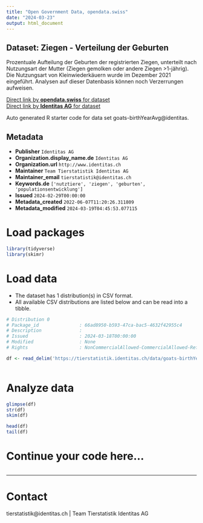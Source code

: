```yaml
---
title: "Open Government Data, opendata.swiss"
date: "2024-03-23"
output: html_document
---
```


## Dataset: Ziegen - Verteilung der Geburten

Prozentuale Aufteilung der Geburten der registrierten Ziegen, unterteilt nach Nutzungsart der Mutter (Ziegen gemolken oder andere Ziegen >1-jährig). Die Nutzungsart von Kleinwiederkäuern wurde im Dezember 2021 eingeführt. Analysen auf dieser Datenbasis können noch Verzerrungen aufweisen.

[Direct link by **opendata.swiss** for dataset](https://opendata.swiss/de/dataset/ziegen-verteilung-der-geburten)<br>
[Direct link by **Identitas AG** for dataset](https://tierstatistik.identitas.ch/)

Auto generated R starter code for data set goats-birthYearAvg@identitas.

## Metadata

- **Publisher** `Identitas AG`
- **Organization.display_name.de** `Identitas AG`
- **Organization.url** `http://www.identitas.ch`
- **Maintainer** `Team Tierstatistik Identitas AG`
- **Maintainer_email** `tierstatistik@identitas.ch`
- **Keywords.de** `['nutztiere', 'ziegen', 'geburten', 'populationsentwicklung']`
- **Issued** `2024-02-29T00:00:00`
- **Metadata_created** `2022-06-07T11:20:26.311809`
- **Metadata_modified** `2024-03-19T04:45:53.077115`


# Load packages

```r

library(tidyverse)
library(skimr)

```

# Load data

-   The dataset has 1 distribution(s) in CSV format.
-   All available CSV distributions are listed below and can be read into a tibble.

```r

# Distribution 0
# Package_id               : 66ad8950-b593-47ca-bac5-4632f42955c4
# Description              : 
# Issued                   : 2024-03-18T00:00:00
# Modified                 : None
# Rights                   : NonCommercialAllowed-CommercialAllowed-ReferenceRequired

df <- read_delim('https://tierstatistik.identitas.ch/data/goats-birthYearAvg.csv')



```

# Analyze data

```r

glimpse(df)
str(df)
skim(df)

head(df)
tail(df)

```

# Continue your code here...

```r

```

------------------------------------------------------------------------

# Contact

tierstatistik@identitas.ch | Team Tierstatistik Identitas AG
